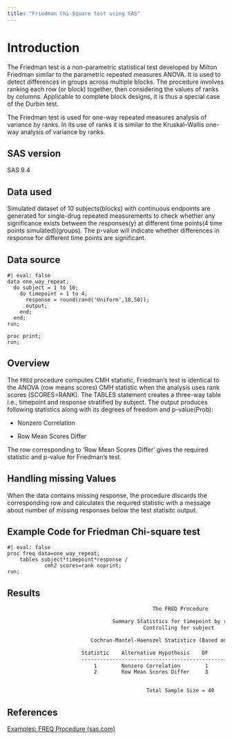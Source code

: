 ```yaml
---
title: "Friedman Chi-Square test using SAS"
---
```


# Introduction

The Friedman test is a non-parametric statistical test developed by Milton Friedman similar to the parametric repeated measures ANOVA. It is used to detect differences in groups across multiple blocks. The procedure involves ranking each row (or block) together, then considering the values of ranks by columns. Applicable to complete block designs, it is thus a special case of the Durbin test.

The Friedman test is used for one-way repeated measures analysis of variance by ranks. In its use of ranks it is similar to the Kruskal--Wallis one-way analysis of variance by ranks.

## SAS version

SAS 9.4

## Data used

Simulated dataset of 10 subjects(blocks) with continuous endpoints are generated for single-drug repeated measurements to check whether any significance exists between the responses(y) at different time points(4 time points simulated)(groups). The p-value will indicate whether differences in response for different time points are significant.

## Data source

```sas
#| eval: false
data one_way_repeat;
  do subject = 1 to 10;
    do timepoint = 1 to 4;
      response = round(rand('Uniform',10,50));
      output;
    end;
  end;
run;

proc print;
run;
```

## Overview

The `FREQ` procedure computes CMH statistic, Friedman's test is identical to the ANOVA (row means scores) CMH statistic when the analysis uses rank scores (SCORES=RANK). The TABLES statement creates a three-way table i.e., timepoint and response stratified by subject. The output produces following statistics along with its degrees of freedom and p-value(Prob):

-   Nonzero Correlation

-   Row Mean Scores Differ

The row corresponding to 'Row Mean Scores Differ' gives the required statistic and p-value for Friedman's test.

## Handling missing Values

When the data contains missing response, the procedure discards the corresponding row and calculates the required statistic with a message about number of missing responses below the test statisitc output.

## Example Code for Friedman Chi-square test

```sas
#| eval: false
proc freq data=one_way_repeat;
    tables subject*timepoint*response / 
            cmh2 scores=rank noprint;
run;
```

## Results

```default
                                               The FREQ Procedure

                                  Summary Statistics for timepoint by response
                                            Controlling for subject

                           Cochran-Mantel-Haenszel Statistics (Based on Rank Scores)

                        Statistic    Alternative Hypothesis    DF       Value      Prob
                        ---------------------------------------------------------------
                            1        Nonzero Correlation        1      0.0276    0.8682
                            2        Row Mean Scores Differ     3      3.6429    0.3027


                                             Total Sample Size = 40
```

## References

[Examples: FREQ Procedure (sas.com)](https://support.sas.com/documentation/cdl/en/statug/63033/HTML/default/viewer.htm#statug_freq_sect033.htm)

